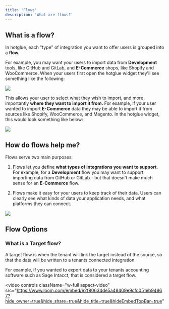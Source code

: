 ```yaml
---
title: 'Flows'
description: 'What are flows?'
---
```



## What is a flow?
In hotglue, each "type" of integration you want to offer users is grouped into a **flow.**

For example, you may want your users to import data from **Development** tools, like GitHub and GitLab, and **E-Commerce** shops, like Shopify and WooCommerce. When your users first open the hotglue widget they'll see something like the following:

<Frame caption="hotglue widget - flows">
  <img src="https://files.readme.io/8a39f05-Screen_Shot_2022-06-10_at_3.50.18_PM.png" />
</Frame>

This allows your user to select what they wish to import, and more importantly **where they want to import it from.** For example, if your user wanted to import **E-Commerce** data they may be able to import it from sources like Shopify, WooCommerce, and Magento. In the hotglue widget, this would look something like below:

<Frame caption="hotglue widget - E-Commerce flow">
  <img src="https://files.readme.io/8faa323-Screen_Shot_2022-06-10_at_3.54.09_PM.png" />
</Frame>


## How do flows help me?

Flows serve two main purposes:

1. Flows let you define **what types of integrations you want to support.** For example, for a **Development** flow you may want to support importing data from GitHub or GitLab - but that doesn't make much sense for an **E-Commerce** flow.

2. Flows make it easy for your users to keep track of their data. Users can clearly see what kinds of data your application needs, and what platforms they can connect.


<Frame caption="hotglue widget - Development flow connected">
  <img src="https://files.readme.io/bcdcd85-Screen_Shot_2022-06-10_at_3.57.26_PM.png" />
</Frame>


## Flow Options
### What is a Target flow?

A target flow is when the tenant will link the target instead of the source, so that the data will be written to a tenants connected integration.

For example, if you wanted to export data to your tenants accounting software such as Sage Intacct, that is considered a target flow.

<video
  controls
  className="w-full aspect-video"
  src="https://www.loom.com/embed/e2f80634de5a48409e9cfc051eb94867?hide_owner=true&hide_share=true&hide_title=true&hideEmbedTopBar=true"
></video>



